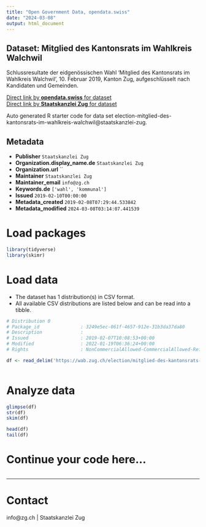 ```yaml
---
title: "Open Government Data, opendata.swiss"
date: "2024-03-08"
output: html_document
---
```


## Dataset: Mitglied des Kantonsrats im Wahlkreis Walchwil

Schlussresultate der eidgenössischen Wahl 'Mitglied des Kantonsrats im Wahlkreis Walchwil', 10. Februar 2019, Kanton Zug, aufgeschlüsselt nach Kandidaten und Gemeinden.

[Direct link by **opendata.swiss** for dataset](https://opendata.swiss/de/dataset/mitglied-des-kantonsrats-im-wahlkreis-walchwil)<br>
[Direct link by **Staatskanzlei Zug** for dataset](https://wab.zug.ch/election/mitglied-des-kantonsrats-im-wahlkreis-walchwil/data)

Auto generated R starter code for data set election-mitglied-des-kantonsrats-im-wahlkreis-walchwil@staatskanzlei-zug.

## Metadata

- **Publisher** `Staatskanzlei Zug`
- **Organization.display_name.de** `Staatskanzlei Zug`
- **Organization.url** ``
- **Maintainer** `Staatskanzlei Zug`
- **Maintainer_email** `info@zg.ch`
- **Keywords.de** `['wahl', 'kommunal']`
- **Issued** `2019-02-10T00:00:00`
- **Metadata_created** `2019-02-08T07:29:44.533842`
- **Metadata_modified** `2024-03-08T03:14:07.441539`


# Load packages

```r

library(tidyverse)
library(skimr)

```

# Load data

-   The dataset has 1 distribution(s) in CSV format.
-   All available CSV distributions are listed below and can be read into a tibble.

```r

# Distribution 0
# Package_id               : 3249e5ec-061f-4657-912e-31b3da37da80
# Description              : 
# Issued                   : 2019-02-07T10:08:53+00:00
# Modified                 : 2022-01-19T06:36:24+00:00
# Rights                   : NonCommercialAllowed-CommercialAllowed-ReferenceRequired

df <- read_delim('https://wab.zug.ch/election/mitglied-des-kantonsrats-im-wahlkreis-walchwil/data-csv')



```

# Analyze data

```r

glimpse(df)
str(df)
skim(df)

head(df)
tail(df)

```

# Continue your code here...

```r

```

------------------------------------------------------------------------

# Contact

info@zg.ch | Staatskanzlei Zug
